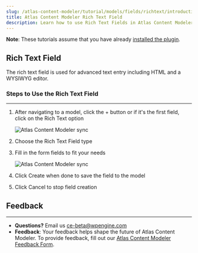 ```yaml
---
slug: /atlas-content-modeler/tutorial/models/fields/richtext/introduction
title: Atlas Content Modeler Rich Text Field
description: Learn how to use Rich Text Fields in Atlas Content Modeler.
---
```


**Note**: These tutorials assume that you have already [installed the plugin](../../introduction.mdx).

## Rich Text Field

The rich text field is used for advanced text entry including HTML and a WYSIWYG editor.

### Steps to Use the Rich Text Field
---
1. After navigating to a model, click the + button or if it's the first field, click on the Rich Text option

    ![Atlas Content Modeler sync](../../../../images/Screen_Shot_2021-09-01_at_12.04.05_PM.png)

1. Choose the Rich Text Field type

1. Fill in the form fields to fit your needs

    ![Atlas Content Modeler sync](../../../../images/Screen_Shot_2021-09-01_at_12.04.46_PM.png)

1. Click Create when done to save the field to the model

1. Click Cancel to stop field creation

## Feedback
---
- **Questions?** Email us ce-beta@wpengine.com
- **Feedback**: Your feedback helps shape the future of Atlas Content Modeler. To provide feedback, fill out our [Atlas Content Modeler Feedback Form](https://docs.google.com/forms/d/e/1FAIpQLSecvuZ_EMiTIOlTSwcW1JnPQcFbAcCOwGlhURkzBI8Ps9vFzA/viewform).

